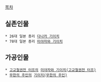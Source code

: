 [[목차]]

== 실존인물 ==
 * 26대 일본 총리 [[다나카 기이치]]
 * 78대 일본 총리 [[미야자와 기이치]]

== 가공인물 ==
 * [[고교철권전 터프]]의 [[미야자와 기이치(고교철권전 터프)]]
 * [[무한의 주인]]의 [[기이치(무한의 주인)]]
 

